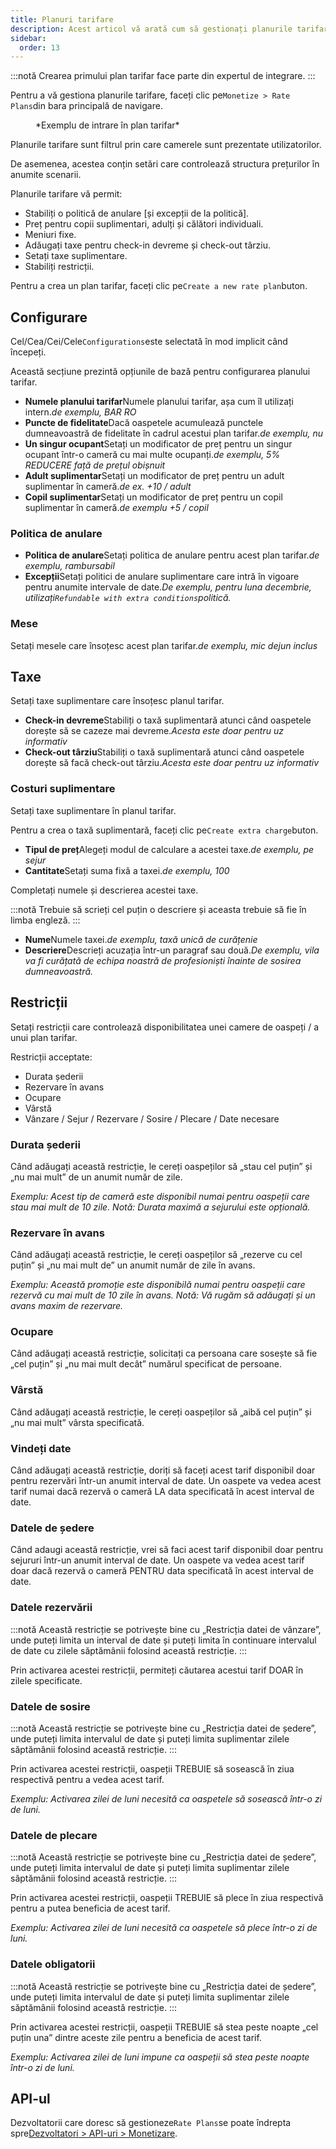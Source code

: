 ```yaml
---
title: Planuri tarifare
description: Acest articol vă arată cum să gestionați planurile tarifare pe Wink.
sidebar:
  order: 13
---
```


:::notă
Crearea primului plan tarifar face parte din expertul de integrare.
:::

Pentru a vă gestiona planurile tarifare, faceți clic pe`Monetize > Rate Plans`din bara principală de navigare.

<figure>
  <CloudinaryImage width="350" height="559" resize="scale" quality="best" alt="Planuri tarifare" src="academy/rate-plan" errorImage="noimage_opaque_nyrtl0.png" />

  <figcaption>*Exemplu de intrare în plan tarifar*</figcaption>
</figure>


Planurile tarifare sunt filtrul prin care camerele sunt prezentate utilizatorilor.

De asemenea, acestea conțin setări care controlează structura prețurilor în anumite scenarii.

Planurile tarifare vă permit:

* Stabiliți o politică de anulare \[și excepții de la politică].
* Preț pentru copii suplimentari, adulți și călători individuali.
* Meniuri fixe.
* Adăugați taxe pentru check-in devreme și check-out târziu.
* Setați taxe suplimentare.
* Stabiliți restricții.

Pentru a crea un plan tarifar, faceți clic pe`Create a new rate plan`buton.

## Configurare

Cel/Cea/Cei/Cele`Configurations`este selectată în mod implicit când începeți.

Această secțiune prezintă opțiunile de bază pentru configurarea planului tarifar.

* **Numele planului tarifar**Numele planului tarifar, așa cum îl utilizați intern.*de exemplu, BAR RO*
* **Puncte de fidelitate**Dacă oaspetele acumulează punctele dumneavoastră de fidelitate în cadrul acestui plan tarifar.*de exemplu, nu*
* **Un singur ocupant**Setați un modificator de preț pentru un singur ocupant într-o cameră cu mai multe ocupanți.*de exemplu, 5% REDUCERE față de prețul obișnuit*
* **Adult suplimentar**Setați un modificator de preț pentru un adult suplimentar în cameră.*de ex. +10 / adult*
* **Copil suplimentar**Setați un modificator de preț pentru un copil suplimentar în cameră.*de exemplu +5 / copil*

### Politica de anulare

* **Politica de anulare**Setați politica de anulare pentru acest plan tarifar.*de exemplu, rambursabil*
* **Excepții**Setați politici de anulare suplimentare care intră în vigoare pentru anumite intervale de date.*De exemplu, pentru luna decembrie, utilizați`Refundable with extra conditions`politică.*

### Mese

Setați mesele care însoțesc acest plan tarifar.*de exemplu, mic dejun inclus*

## Taxe

Setați taxe suplimentare care însoțesc planul tarifar.

* **Check-in devreme**Stabiliți o taxă suplimentară atunci când oaspetele dorește să se cazeze mai devreme.*Acesta este doar pentru uz informativ*
* **Check-out târziu**Stabiliți o taxă suplimentară atunci când oaspetele dorește să facă check-out târziu.*Acesta este doar pentru uz informativ*

### Costuri suplimentare

Setați taxe suplimentare în planul tarifar.

Pentru a crea o taxă suplimentară, faceți clic pe`Create extra charge`buton.

* **Tipul de preț**Alegeți modul de calculare a acestei taxe.*de exemplu, pe sejur*
* **Cantitate**Setați suma fixă ​​a taxei.*de exemplu, 100*

Completați numele și descrierea acestei taxe.

:::notă
Trebuie să scrieți cel puțin o descriere și aceasta trebuie să fie în limba engleză.
:::

* **Nume**Numele taxei.*de exemplu, taxă unică de curățenie*
* **Descriere**Descrieți acuzația într-un paragraf sau două.*De exemplu, vila va fi curățată de echipa noastră de profesioniști înainte de sosirea dumneavoastră.*

## Restricții

Setați restricții care controlează disponibilitatea unei camere de oaspeți / a unui plan tarifar.

Restricții acceptate:

* Durata șederii
* Rezervare în avans
* Ocupare
* Vârstă
* Vânzare / Sejur / Rezervare / Sosire / Plecare / Date necesare

### Durata șederii

Când adăugați această restricție, le cereți oaspeților să „stau cel puțin” și „nu mai mult” de un anumit număr de zile.

*Exemplu: Acest tip de cameră este disponibil numai pentru oaspeții care stau mai mult de 10 zile. Notă: Durata maximă a sejurului este opțională.*

### Rezervare în avans

Când adăugați această restricție, le cereți oaspeților să „rezerve cu cel puțin” și „nu mai mult de” un anumit număr de zile în avans.

*Exemplu: Această promoție este disponibilă numai pentru oaspeții care rezervă cu mai mult de 10 zile în avans. Notă: Vă rugăm să adăugați și un avans maxim de rezervare.*

### Ocupare

Când adăugați această restricție, solicitați ca persoana care sosește să fie „cel puțin” și „nu mai mult decât” numărul specificat de persoane.

### Vârstă

Când adăugați această restricție, le cereți oaspeților să „aibă cel puțin” și „nu mai mult” vârsta specificată.

### Vindeți date

Când adăugați această restricție, doriți să faceți acest tarif disponibil doar pentru rezervări într-un anumit interval de date. Un oaspete va vedea acest tarif numai dacă rezervă o cameră LA data specificată în acest interval de date.

### Datele de ședere

Când adaugi această restricție, vrei să faci acest tarif disponibil doar pentru sejururi într-un anumit interval de date. Un oaspete va vedea acest tarif doar dacă rezervă o cameră PENTRU data specificată în acest interval de date.

### Datele rezervării

:::notă
Această restricție se potrivește bine cu „Restricția datei de vânzare”, unde puteți limita un interval de date și puteți limita în continuare intervalul de date cu zilele săptămânii folosind această restricție.
:::

Prin activarea acestei restricții, permiteți căutarea acestui tarif DOAR în zilele specificate.

### Datele de sosire

:::notă
Această restricție se potrivește bine cu „Restricția datei de ședere”, unde puteți limita intervalul de date și puteți limita suplimentar zilele săptămânii folosind această restricție.
:::

Prin activarea acestei restricții, oaspeții TREBUIE să sosească în ziua respectivă pentru a vedea acest tarif.

*Exemplu: Activarea zilei de luni necesită ca oaspetele să sosească într-o zi de luni.*

### Datele de plecare

:::notă
Această restricție se potrivește bine cu „Restricția datei de ședere”, unde puteți limita intervalul de date și puteți limita suplimentar zilele săptămânii folosind această restricție.
:::

Prin activarea acestei restricții, oaspeții TREBUIE să plece în ziua respectivă pentru a putea beneficia de acest tarif.

*Exemplu: Activarea zilei de luni necesită ca oaspetele să plece într-o zi de luni.*

### Datele obligatorii

:::notă
Această restricție se potrivește bine cu „Restricția datei de ședere”, unde puteți limita intervalul de date și puteți limita suplimentar zilele săptămânii folosind această restricție.
:::

Prin activarea acestei restricții, oaspeții TREBUIE să stea peste noapte „cel puțin una” dintre aceste zile pentru a beneficia de acest tarif.

*Exemplu: Activarea zilei de luni impune ca oaspeții să stea peste noapte într-o zi de luni.*

## API-ul

Dezvoltatorii care doresc să gestioneze`Rate Plans`se poate îndrepta spre[Dezvoltatori > API-uri > Monetizare](/developers/apis/#monetize-api).

